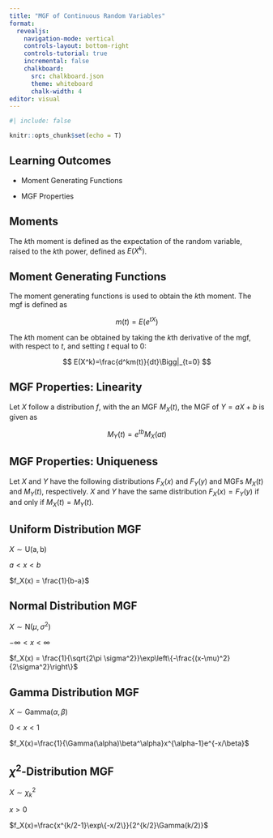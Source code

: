 ```yaml
---
title: "MGF of Continuous Random Variables"
format:
  revealjs:
    navigation-mode: vertical
    controls-layout: bottom-right
    controls-tutorial: true
    incremental: false 
    chalkboard:
      src: chalkboard.json
      theme: whiteboard
      chalk-width: 4
editor: visual
---
```


```r
#| include: false

knitr::opts_chunk$set(echo = T)

```

## Learning Outcomes

-   Moment Generating Functions

-   MGF Properties

## Moments

The $k$th moment is defined as the expectation of the random variable, raised to the $k$th power, defined as $E(X^k)$.

## Moment Generating Functions

The moment generating functions is used to obtain the $k$th moment. The mgf is defined as

$$
m(t) = E(e^{tX})
$$

The $k$th moment can be obtained by taking the $k$th derivative of the mgf, with respect to $t$, and setting $t$ equal to 0:

$$
E(X^k)=\frac{d^km(t)}{dt}\Bigg|_{t=0}
$$

## MGF Properties: Linearity

Let $X$ follow a distribution $f$, with the an MGF $M_X(t)$, the MGF of $Y=aX+b$ is given as

$$
M_Y(t) = e^{tb}M_X(at)
$$

## MGF Properties: Uniqueness

Let $X$ and $Y$ have the following distributions $F_X(x)$ and $F_Y(y)$ and MGFs $M_X(t)$ and $M_Y(t)$, respectively. $X$ and $Y$ have the same distribution $F_X(x)=F_Y(y)$ if and only if $M_X(t)=M_Y(t)$.

## Uniform Distribution MGF

$X\sim\mathrm{U(a,b)}$

$a<x<b$

$f_X(x) = \frac{1}{b-a}$

## Normal Distribution MGF

$X\sim\mathrm{N}(\mu, \sigma^2)$

$-\infty < x < \infty$

$f_X(x) = \frac{1}{\sqrt{2\pi \sigma^2}}\exp\left\{-\frac{(x-\mu)^2}{2\sigma^2}\right\}$

## Gamma Distribution MGF

$X\sim\mathrm{Gamma}(\alpha, \beta)$

$0<x<1$

$f_X(x)=\frac{1}{\Gamma(\alpha)\beta^\alpha}x^{\alpha-1}e^{-x/\beta}$

## $\chi^2$-Distribution MGF

$X\sim\chi^2_k$

$x>0$

$f_X(x)=\frac{x^{k/2-1}\exp\{-x/2\}}{2^{k/2}\Gamma(k/2)}$